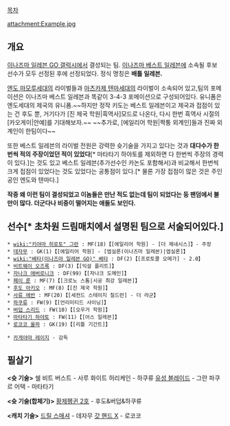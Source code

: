 [[목차]]


attachment:Example.jpg


== 개요 ==
[[이나즈마 일레븐 GO 갤럭시]]에서 결성되는 팀. [[이나즈마 베스트 일레븐]]에 소속될 후보 선수가 모두 선정된 후에 선정되었다. 정식 명칭은 '''배틀 일레븐.'''

[[엔도 마모루]]세대의 라이벌들과 [[마츠카제 텐마]]세대의 라이벌이 소속되어 있고,팀의 포메이션은 이나즈마 베스트 일레븐과 똑같이 3-4-3 포메이션으로 구성되어있다. 유니폼은 엔도세대의 제국의 유니폼.~~하지만 정작 키도는 베스트 일레븐이고 제국과 접점이 있는 건 후도 뿐, 거기다가 [진 제국 학원|흑역사]모드로 나온다, 다시 한번 흑역사 시절의 [카오게이|안예]를 기대해보자.~~ ~~추가로, [에일리어 학원|짝퉁 외계인]들과 진짜 외계인이 한팀이다~~

또한 베스트 일레븐의 라이벌 전원은 강력한 슛기술을 가지고 있다는 것과 '''대다수가 한번씩 적의 주장이었던 적이 있었다'''[* 마타타기 하야토를 제외하면 다 한번씩 주장의 경력이 있다.]는 것도 있고 베스트 일레븐(추가선수인 카논도 포함해서)과 비교해서 한번씩 크게 접점이 있었다는 것도 있었다는 공통점이 있다.[* 물론 가장 접점이 많은 것은 주인공인 엔도와 텐마다.]

'''작중 왜 이런 팀이 결성되었고 이놈들은 만난 적도 없는데 팀이 되었다는 둥 팬덤에서 불만이 많다. 더군다나 비중이 떨어지는 애들도 보인다.''' 
== 선수[* 초차원 드림매치에서 설명된 팀으로 서술되어있다.] ==
 * [[wiki:"키야마 히로토" 그란]] : MF(18)【[에일리어 학원] - [더 제네시스]】- 주장
 * [[데자무]] : GK(1)【[에일리어 학원] - [엡실론(이나즈마 일레븐)|엡실론]】
 * [[wiki:"베타(이나즈마 일레븐 GO)" 베타]] : DF(2)【[프로토콜 오메가] - 2.0】
 * [[비트웨이 오즈록]] : DF(3)【[익설 플리트]】
 * [[자나크 애버로니크]] : DF(99)【[자나크 도메인]】
 * [[페이 룬]] : MF(7)【[크로노 스톰|시공 최강 일레븐]】
 * [[후도 아키오]] : MF(8)【[진 제국 학원]】
 * [[사류 에반]] : MF(20)【[세컨드 스테이지 칠드런] - 더 라군】
 * [[하쿠류]] : FW(9)【[언리미티드 샤이닝]】
 * [[버덥 스리드]] : FW(10)【[오우거 학원]】
 * [[마타타기 하야토]] : FW(11)【[어스 일레븐]】
 * [[로코코 울파]] : GK(19)【[리틀 기간트]】

 * [[카게야마 레이지(이나즈마 일레븐)|카게야마 레이지]] - 감독

== 필살기 ==
'''<슛 기술>'''
쉘 비트 버스트 - 사루
화이트 허리케인 - 하쿠류
[[유성 블레이드]] - 그란
파쿠르 어택 - 마타타기

'''<슛 기술(합체기)>'''
[[황제펭귄(이나즈마 일레븐 시리즈)|황제펭귄 2호]] - 후도&버덥&하쿠류

'''<캐치 기술>'''
[[드릴 스매셔]] - 데자무
[[갓 핸드 X]] - 로코코


